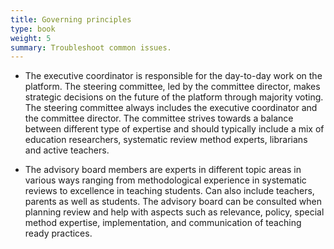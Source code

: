 ```yaml
---
title: Governing principles
type: book
weight: 5
summary: Troubleshoot common issues.
---
```


- The executive coordinator is responsible for the day-to-day work on the platform. The steering committee, led by the committee director, makes strategic decisions on the future of the platform through majority voting. The steering committee always includes the executive coordinator and the committee director. The committee strives towards a balance between different type of expertise and should typically include a mix of education researchers, systematic review method experts, librarians and active teachers.

- The advisory board members are experts in different topic areas in various ways ranging from methodological experience in systematic reviews to excellence in teaching students. Can also include teachers, parents as well as students. The advisory board can be consulted when planning review and help with aspects such as relevance, policy, special method expertise, implementation, and communication of teaching ready practices.
